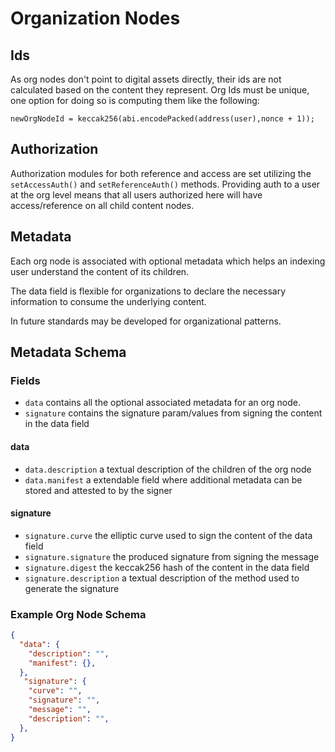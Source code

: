 # Organization Nodes

## Ids

As org nodes don't point to digital assets directly, their ids are not calculated based on the content they represent. Org Ids must be unique, one option for
doing so is computing them like the following:

```
newOrgNodeId = keccak256(abi.encodePacked(address(user),nonce + 1));
```

## Authorization

Authorization modules for both reference and access are set utilizing the `setAccessAuth()` and `setReferenceAuth()` methods.
Providing auth to a user at the org level means that all users authorized here will have access/reference on all child content nodes.

## Metadata

Each org node is associated with optional metadata which helps an indexing user understand the content of its children.

The data field is flexible for organizations to declare the necessary information to consume the underlying content.

In future standards may be developed for organizational patterns.

## Metadata Schema


### Fields

* `data` contains all the optional associated metadata for an org node.
* `signature` contains the signature param/values from signing the content in the data field

#### data

* `data.description` a textual description of the children of the org node
* `data.manifest` a extendable field where additional metadata can be stored and attested to by the signer

#### signature

* `signature.curve` the elliptic curve used to sign the content of the data field
* `signature.signature` the produced signature from signing the message
* `signature.digest` the keccak256 hash of the content in the data field
* `signature.description` a textual description of the method used to generate the signature

### Example Org Node Schema

```json
{
  "data": {
    "description": "",
    "manifest": {},
  },
   "signature": {
    "curve": "",
    "signature": "",
    "message": "",
    "description": "",
  },
}
```
